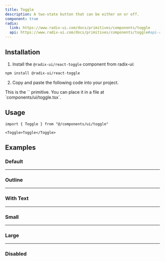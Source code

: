 ```yaml
---
title: Toggle
description: A two-state button that can be either on or off.
component: true
radix:
  link: https://www.radix-ui.com/docs/primitives/components/toggle
  api: https://www.radix-ui.com/docs/primitives/components/toggle#api-reference
---
```


<ComponentExample src="/components/examples/toggle/demo.tsx">
  <ToggleDemo />
</ComponentExample>

## Installation

1. Install the `@radix-ui/react-toggle` component from radix-ui:

```bash
npm install @radix-ui/react-toggle
```

2. Copy and paste the following code into your project.

<ComponentSource src="/components/toggle.tsx" />

<Callout>
  This is the `<Toggle />` primitive. You can place it in a file at
  `components/ui/toggle.tsx`.
</Callout>

## Usage

```tsx
import { Toggle } from "@/components/ui/toggle"
```

```tsx
<Toggle>Toggle</Toggle>
```

## Examples

### Default

<ComponentExample src="/components/examples/toggle/demo.tsx">
  <ToggleDemo />
</ComponentExample>

---

### Outline

<ComponentExample src="/components/examples/toggle/outline.tsx">
  <ToggleOutline />
</ComponentExample>

---

### With Text

<ComponentExample src="/components/examples/toggle/with-text.tsx">
  <ToggleWithText />
</ComponentExample>

---

### Small

<ComponentExample src="/components/examples/toggle/sm.tsx">
  <ToggleSm />
</ComponentExample>

---

### Large

<ComponentExample src="/components/examples/toggle/lg.tsx">
  <ToggleLg />
</ComponentExample>

---

### Disabled

<ComponentExample src="/components/examples/toggle/disabled.tsx">
  <ToggleDisabled />
</ComponentExample>
